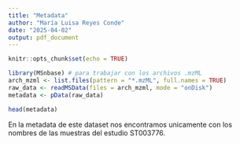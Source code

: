 ---
title: "Metadata"
author: "María Luisa Reyes Conde"
date: "2025-04-02"
output: pdf_document
---

```{r setup, include=FALSE}
knitr::opts_chunk$set(echo = TRUE)
```

```{r}
library(MSnbase) # para trabajar con los archivos .mzML
arch_mzml <- list.files(pattern = "*.mzML", full.names = TRUE)
raw_data <- readMSData(files = arch_mzml, mode = "onDisk")
metadata <- pData(raw_data)
```

```{r}
head(metadata)
```

En la metadata de este dataset nos encontramos unicamente con los nombres de las muestras del estudio ST003776.